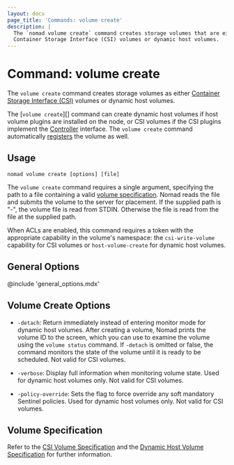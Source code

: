 ```yaml
---
layout: docs
page_title: 'Commands: volume create'
description: |
  The `nomad volume create` command creates storage volumes that are either
  Container Storage Interface (CSI) volumes or dynamic host volumes.
---
```


# Command: volume create

The `volume create` command creates storage volumes as either [Container Storage
Interface (CSI)][csi] volumes or dynamic host volumes.

The [`volume create`][] command can create dynamic host volumes if host volume
plugins are installed on the node, or CSI volumes if the CSI plugins implement
the [Controller][csi_plugins_internals] interface. The `volume create` command
automatically [registers][] the volume as well.

## Usage

```plaintext
nomad volume create [options] [file]
```

The `volume create` command requires a single argument, specifying the path to a
file containing a valid [volume specification][volume_specification]. Nomad
reads the file and submits the volume to the server for placement. If the
supplied path is "-", the volume file is read from STDIN. Otherwise the file is
read from the file at the supplied path.

When ACLs are enabled, this command requires a token with the appropriate
capability in the volume's namespace: the `csi-write-volume` capability for CSI
volumes or `host-volume-create` for dynamic host volumes.

## General Options

@include 'general_options.mdx'

## Volume Create Options

- `-detach`: Return immediately instead of entering monitor mode for dynamic
  host volumes. After creating a volume, Nomad prints the volume ID to the
  screen, which you can use to examine the volume using the `volume status`
  command. If `-detach` is omitted or false, the command monitors the state
  of the volume until it is ready to be scheduled. Not valid for CSI volumes.

- `-verbose`: Display full information when monitoring volume state. Used for
  dynamic host volumes only. Not valid for CSI volumes.

- `-policy-override`: Sets the flag to force override any soft mandatory
  Sentinel policies. Used for dynamic host volumes only. Not valid for CSI
  volumes.

## Volume Specification

Refer to the [CSI Volume Specification][csi_vol_spec] and the [Dynamic Host
Volume Specification](host_vol_spec) for further information.

<!--
Redirection rules are applied server-side, so we can't redirect these sections
that used to be located in this page since they use URL fragments. Creating
these hidden anchors will at least point users to the new page, although not to
the exact section.
-->

<span id="volume-specification-parameters" />
<span id="id" />
<span id="namespace-1" />
<span id="name" />
<span id="type" />
<span id="plugin_id" />
<span id="snapshot_id" />
<span id="clone_id" />
<span id="capacity_min" />
<span id="capacity_max" />
<span id="capability" />
<span id="access_mode" />
<span id="attachment_mode" />
<span id="mount_options" />
<span id="fs_type" />
<span id="mount_flags" />
<span id="topology_request" />
<span id="secrets" />
<span id="parameters" />
<span id="topology_request-parameters" />
<span id="segments" />
<span id="unused-fields" />


[csi]: https://github.com/container-storage-interface/spec
[csi_plugins_internals]: /nomad/docs/concepts/plugins/csi#csi-plugins
[registers]: /nomad/docs/commands/volume/register
[registered]: /nomad/docs/commands/volume/register
[volume_specification]: /nomad/docs/other-specifications/volume
[csi_vol_spec]: /nomad/docs/other-specifications/volume/csi
[host_vol_spec]: /nomad/docs/other-specifications/volume/host
